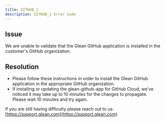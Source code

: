 ```yaml
---
title: GITHUB_1
description: GITHUB_1 Error Code
---
```


## Issue

We are unable to validate that the Glean GitHub application is installed in the customer's GitHub organization.

## Resolution

- Please follow these instructions in order to install the Glean GitHub application in the appropriate GitHub organization.
- If installing or updating the glean-github-app for GitHub Cloud, we've noticed it may take up to 10 minutes for the changes to propagate. Please wait 10 minutes and try again.

If you are still having difficulty please reach out to us: [https://support.glean.com](https://support.glean.com)
